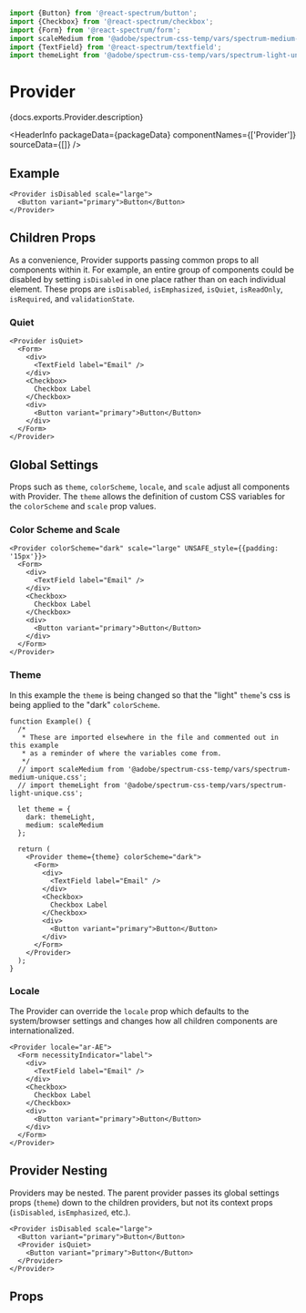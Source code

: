 

```jsx import
import {Button} from '@react-spectrum/button';
import {Checkbox} from '@react-spectrum/checkbox';
import {Form} from '@react-spectrum/form';
import scaleMedium from '@adobe/spectrum-css-temp/vars/spectrum-medium-unique.css';
import {TextField} from '@react-spectrum/textfield';
import themeLight from '@adobe/spectrum-css-temp/vars/spectrum-light-unique.css';
```

# Provider

<p>{docs.exports.Provider.description}</p>

<HeaderInfo
  packageData={packageData}
  componentNames={['Provider']}
  sourceData={[]} />

## Example

```tsx example
<Provider isDisabled scale="large">
  <Button variant="primary">Button</Button>
</Provider>
```

## Children Props

As a convenience, Provider supports passing common props to all components
within it. For example, an entire group of components could be disabled by
setting `isDisabled` in one place rather than on each individual element.
These props are `isDisabled`, `isEmphasized`, `isQuiet`, `isReadOnly`,
`isRequired`, and `validationState`.

### Quiet

```tsx example
<Provider isQuiet>
  <Form>
    <div>
      <TextField label="Email" />
    </div>
    <Checkbox>
      Checkbox Label
    </Checkbox>
    <div>
      <Button variant="primary">Button</Button>
    </div>
  </Form>
</Provider>
```

## Global Settings

Props such as `theme`, `colorScheme`, `locale`, and `scale` adjust all
components with Provider. The `theme` allows the definition of custom CSS
variables for the `colorScheme` and `scale` prop values.

### Color Scheme and Scale

```tsx example
<Provider colorScheme="dark" scale="large" UNSAFE_style={{padding: '15px'}}>
  <Form>
    <div>
      <TextField label="Email" />
    </div>
    <Checkbox>
      Checkbox Label
    </Checkbox>
    <div>
      <Button variant="primary">Button</Button>
    </div>
  </Form>
</Provider>
```

### Theme

In this example the `theme` is being changed so that the "light" `theme`'s css
is being applied to the "dark" `colorScheme`.

```tsx example
function Example() {
  /*
   * These are imported elsewhere in the file and commented out in this example
   * as a reminder of where the variables come from.
   */
  // import scaleMedium from '@adobe/spectrum-css-temp/vars/spectrum-medium-unique.css';
  // import themeLight from '@adobe/spectrum-css-temp/vars/spectrum-light-unique.css';

  let theme = {
    dark: themeLight,
    medium: scaleMedium
  };

  return (
    <Provider theme={theme} colorScheme="dark">
      <Form>
        <div>
          <TextField label="Email" />
        </div>
        <Checkbox>
          Checkbox Label
        </Checkbox>
        <div>
          <Button variant="primary">Button</Button>
        </div>
      </Form>
    </Provider>
  );
}

```

### Locale

The Provider can override the `locale` prop which defaults to the system/browser
settings and changes how all children components are internationalized.

```tsx example
<Provider locale="ar-AE">
  <Form necessityIndicator="label">
    <div>
      <TextField label="Email" />
    </div>
    <Checkbox>
      Checkbox Label
    </Checkbox>
    <div>
      <Button variant="primary">Button</Button>
    </div>
  </Form>
</Provider>
```

## Provider Nesting

Providers may be nested. The parent provider passes its global settings props (`theme`) down to the
children providers, but not its context props (`isDisabled`, `isEmphasized`, etc.).

```tsx example
<Provider isDisabled scale="large">
  <Button variant="primary">Button</Button>
  <Provider isQuiet>
    <Button variant="primary">Button</Button>
  </Provider>
</Provider>
```

## Props

<PropTable component={docs.exports.Provider} links={docs.links} />
